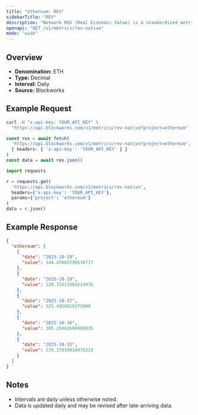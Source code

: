 ```yaml
---
title: "ethereum: REV"
sidebarTitle: "REV"
description: "Network REV (Real Economic Value) is a standardized metric that tracks blockchain value accrual generated by user activity. REV consists of both in-protocol transaction fees and out-of-protocol tips that users pay for transaction execution, so it measures the monetary demand to transact onchain."
openapi: "GET /v1/metrics/rev-native"
mode: "wide"
---
```


## Overview

- **Denomination:** ETH
- **Type:** Decimal
- **Interval:** Daily
- **Source:** Blockworks

## Example Request

<CodeGroup>

```bash cURL
curl -H "x-api-key: YOUR_API_KEY" \
  "https://api.blockworks.com/v1/metrics/rev-native?project=ethereum"
```

```typescript TypeScript
const res = await fetch(
  'https://api.blockworks.com/v1/metrics/rev-native?project=ethereum',
  { headers: { 'x-api-key': 'YOUR_API_KEY' } }
)
const data = await res.json()
```

```python Python
import requests

r = requests.get(
  'https://api.blockworks.com/v1/metrics/rev-native',
  headers={'x-api-key': 'YOUR_API_KEY'},
  params={'project': 'ethereum'}
)
data = r.json()
```

</CodeGroup>

## Example Response

```json
{
  "ethereum": [
    {
      "date": "2025-10-19",
      "value": 144.45665790536717
    },
    {
      "date": "2025-10-18",
      "value": 120.33215984514976
    },
    {
      "date": "2025-10-17",
      "value": 525.4950919375908
    },
    {
      "date": "2025-10-16",
      "value": 305.20461606989835
    },
    {
      "date": "2025-10-15",
      "value": 270.37839918478323
    }
  ]
}
```

## Notes
- Intervals are daily unless otherwise noted.
- Data is updated daily and may be revised after late-arriving data.